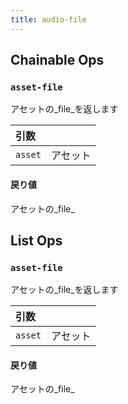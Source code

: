 ```yaml
---
title: audio-file
---
```


## Chainable Ops
<h3 id="asset-file"><code>asset-file</code></h3>

アセットの_file_を返します

| 引数 |  |
| :--- | :--- |
| `asset` | アセット |

#### 戻り値
アセットの_file_


## List Ops
<h3 id="asset-file"><code>asset-file</code></h3>

アセットの_file_を返します

| 引数 |  |
| :--- | :--- |
| `asset` | アセット |

#### 戻り値
アセットの_file_
